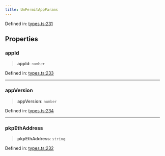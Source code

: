 ```yaml
---
title: UnPermitAppParams
---
```


Defined in: [types.ts:231](https://github.com/LIT-Protocol/Vincent/blob/73da7c01d4eb076a0ff8650f85c7adf29f486588/packages/libs/contracts-sdk/src/types.ts#L231)

## Properties

### appId

> **appId**: `number`

Defined in: [types.ts:233](https://github.com/LIT-Protocol/Vincent/blob/73da7c01d4eb076a0ff8650f85c7adf29f486588/packages/libs/contracts-sdk/src/types.ts#L233)

***

### appVersion

> **appVersion**: `number`

Defined in: [types.ts:234](https://github.com/LIT-Protocol/Vincent/blob/73da7c01d4eb076a0ff8650f85c7adf29f486588/packages/libs/contracts-sdk/src/types.ts#L234)

***

### pkpEthAddress

> **pkpEthAddress**: `string`

Defined in: [types.ts:232](https://github.com/LIT-Protocol/Vincent/blob/73da7c01d4eb076a0ff8650f85c7adf29f486588/packages/libs/contracts-sdk/src/types.ts#L232)
